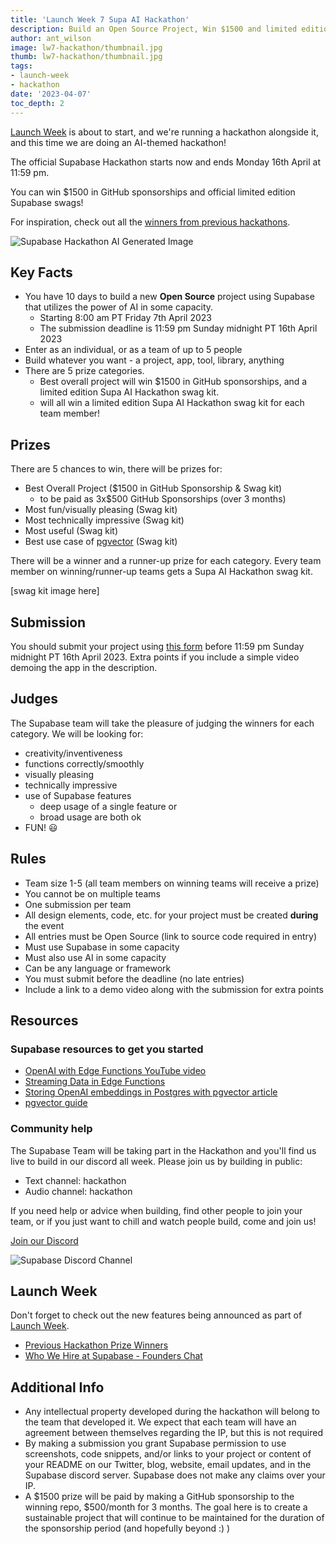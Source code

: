 ```yaml
---
title: 'Launch Week 7 Supa AI Hackathon'
description: Build an Open Source Project, Win $1500 and limited edition Supa AI swag packs!
author: ant_wilson
image: lw7-hackathon/thumbnail.jpg
thumb: lw7-hackathon/thumbnail.jpg
tags:
- launch-week
- hackathon
date: '2023-04-07'
toc_depth: 2
---
```


[Launch Week](https://supabase.com/launch-week) is about to start, and we're running a hackathon alongside it, and this time we are doing an AI-themed hackathon!

The official Supabase Hackathon starts now and ends Monday 16th April at 11:59 pm.

You can win $1500 in GitHub sponsorships and official limited edition Supabase swags!

For inspiration, check out all the [winners from previous hackathons](https://supabase.com/blog/tags/hackathon).

![Supabase Hackathon AI Generated Image](/images/blog/lw7-hackathon/supabase-hackathon-ai-generated.png)

## Key Facts

- You have 10 days to build a new **Open Source** project using Supabase that utilizes the power of AI in some capacity.
    - Starting 8:00 am PT Friday 7th April 2023
    - The submission deadline is 11:59 pm Sunday midnight PT 16th April 2023
- Enter as an individual, or as a team of up to 5 people
- Build whatever you want - a project, app, tool, library, anything
- There are 5 prize categories.
    - Best overall project will win $1500 in GitHub sponsorships, and a limited edition Supa AI Hackathon swag kit.
    - will all win a limited edition Supa AI Hackathon swag kit for each team member!

## Prizes

There are 5 chances to win, there will be prizes for:

- Best Overall Project ($1500 in GitHub Sponsorship & Swag kit)
    - to be paid as 3x$500 GitHub Sponsorships (over 3 months)
- Most fun/visually pleasing (Swag kit)
- Most technically impressive (Swag kit)
- Most useful (Swag kit)
- Best use case of [pgvector](https://supabase.com/docs/guides/database/extensions/pgvector) (Swag kit)

There will be a winner and a runner-up prize for each category. Every team member on winning/runner-up teams gets a Supa AI Hackathon swag kit.

[swag kit image here]

## Submission

You should submit your project using [this form](https://www.madewithsupabase.com/launch-week-7) before 11:59 pm Sunday midnight PT 16th April 2023. Extra points if you include a simple video demoing the app in the description. 

## Judges

The Supabase team will take the pleasure of judging the winners for each category.
We will be looking for:

- creativity/inventiveness
- functions correctly/smoothly
- visually pleasing
- technically impressive
- use of Supabase features
    - deep usage of a single feature or
    - broad usage are both ok
- FUN! 😃

## Rules

- Team size 1-5 (all team members on winning teams will receive a prize)
- You cannot be on multiple teams
- One submission per team
- All design elements, code, etc. for your project must be created **during** the event
- All entries must be Open Source (link to source code required in entry)
- Must use Supabase in some capacity
- Must also use AI in some capacity
- Can be any language or framework
- You must submit before the deadline (no late entries)
- Include a link to a demo video along with the submission for extra points

## Resources

### Supabase resources to get you started

- [OpenAI with Edge Functions YouTube video](https://www.youtube.com/watch?v=29p8kIqyU_Y)
- [Streaming Data in Edge Functions](https://www.youtube.com/watch?v=9N66JBRLNYU)
- [Storing OpenAI embeddings in Postgres with pgvector article](https://supabase.com/blog/openai-embeddings-postgres-vector)
- [pgvector guide](https://supabase.com/docs/guides/database/extensions/pgvector)

### Community help

The Supabase Team will be taking part in the Hackathon and you'll find us live to build in our discord all week. Please join us by building in public:

- Text channel: hackathon
- Audio channel: hackathon

If you need help or advice when building, find other people to join your team, or if you just want to chill and watch people build, come and join us!

[Join our Discord](https://discord.supabase.com/)

![Supabase Discord Channel](/images/blog/lw7-hackathon/discord.png)

## Launch Week

Don't forget to check out the new features being announced as part of [Launch Week](https://supabase.com/launch-week).

- [Previous Hackathon Prize Winners](https://supabase.com/blog/launch-week-6-hackathon-winners)
- [Who We Hire at Supabase - Founders Chat](https://youtu.be/-BG9XptyCKI)

## Additional Info

- Any intellectual property developed during the hackathon will belong to the team that developed it. We expect that each team will have an agreement between themselves regarding the IP, but this is not required
- By making a submission you grant Supabase permission to use screenshots, code snippets, and/or links to your project or content of your README on our Twitter, blog, website, email updates, and in the Supabase discord server. Supabase does not make any claims over your IP.
- A $1500 prize will be paid by making a GitHub sponsorship to the winning repo, $500/month for 3 months. The goal here is to create a sustainable project that will continue to be maintained for the duration of the sponsorship period (and hopefully beyond :) )
